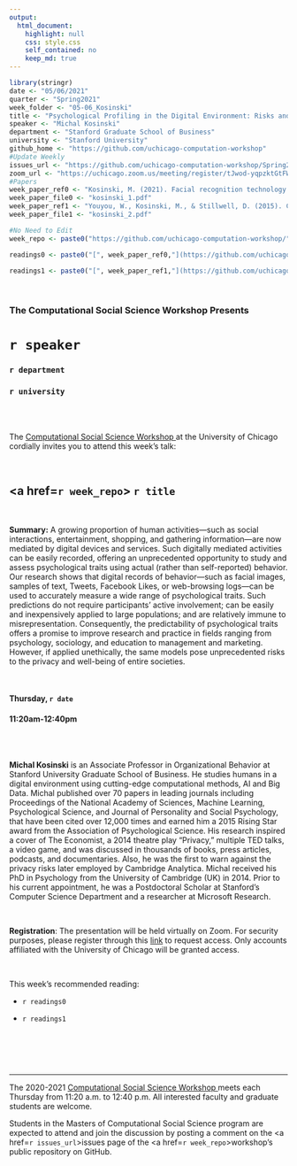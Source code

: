 ```yaml
---
output:
  html_document:
    highlight: null
    css: style.css
    self_contained: no
    keep_md: true
---
```


```r
library(stringr)
date <- "05/06/2021"
quarter <- "Spring2021"
week_folder <- "05-06_Kosinski"
title <- "Psychological Profiling in the Digital Environment: Risks and Opportunities"
speaker <- "Michal Kosinski"
department <- "Stanford Graduate School of Business"
university <- "Stanford University"
github_home <- "https://github.com/uchicago-computation-workshop"
#Update Weekly
issues_url <- "https://github.com/uchicago-computation-workshop/Spring2021/issues/6"
zoom_url <- "https://uchicago.zoom.us/meeting/register/tJwod-yqpzktGtFW7QPdJe_RluIlNTCWoJ6b"
#Papers
week_paper_ref0 <- "Kosinski, M. (2021). Facial recognition technology can expose political orientation from naturalistic facial images. Scientific Reports, 11(1), 1-7."
week_paper_file0 <- "kosinski_1.pdf"
week_paper_ref1 <- "Youyou, W., Kosinski, M., & Stillwell, D. (2015). Computer-based personality judgments are more accurate than those made by humans. Proceedings of the National Academy of Sciences, 112(4), 1036-1040."
week_paper_file1 <- "kosinski_2.pdf"

#No Need to Edit
week_repo <- paste0("https://github.com/uchicago-computation-workshop/",quarter,"/tree/master/",week_folder)

readings0 <- paste0("[", week_paper_ref0,"](https://github.com/uchicago-computation-workshop/",quarter,"/blob/master/", week_folder,"/",week_paper_file0,")")

readings1 <- paste0("[", week_paper_ref1,"](https://github.com/uchicago-computation-workshop/",quarter,"/blob/master/", week_folder,"/",week_paper_file1,")")

```



<br>

<h3 class=pfblock-header> The Computational Social Science Workshop Presents </h3>

<h1 class=pfblock-header3> `r speaker`</h1>
<h3 class=pfblock-header3> `r department` </h3>
<h3 class=pfblock-header3> `r university` </h3>

<br><br>



<p class=pfblock-header3>The <a href="https://macss.uchicago.edu/content/computation-workshop"> Computational Social Science Workshop </a> at the University of Chicago cordially invites you to attend this week's talk:</p>



<br>

<div class=pfblock-header3>
<h2 class=pfblock-header>
  <a href=`r week_repo`> `r title` </a>
</h2>

<br>
</div>



<p class=footertext2>

**Summary:** A growing proportion of human activities―such as social interactions, entertainment, shopping, and gathering information―are now mediated by digital devices and services. Such digitally mediated activities can be easily recorded, offering an unprecedented opportunity to study and assess psychological traits using actual (rather than self-reported) behavior. Our research shows that digital records of behavior―such as facial images, samples of text, Tweets, Facebook Likes, or web-browsing logs―can be used to accurately measure a wide range of psychological traits. Such predictions do not require participants' active involvement; can be easily and inexpensively applied to large populations; and are relatively immune to misrepresentation. Consequently, the predictability of psychological traits offers a promise to improve research and practice in fields ranging from psychology, sociology, and education to management and marketing. However, if applied unethically, the same models pose unprecedented risks to the privacy and well-being of entire societies. 

</p>

<br>

<h4 class=pfblock-header3> Thursday, `r date` </h4>
<h4 class=pfblock-header3> 11:20am-12:40pm </h4>

<br><br>

<p class=footertext2>

**Michal Kosinski** is an Associate Professor in Organizational Behavior at Stanford University Graduate School of Business. He studies humans in a digital environment using cutting-edge computational methods, AI and Big Data. Michal published over 70 papers in leading journals including Proceedings of the National Academy of Sciences, Machine Learning, Psychological Science, and Journal of Personality and Social Psychology, that have been cited over 12,000 times and earned him a 2015 Rising Star award from the Association of Psychological Science. His research inspired a cover of The Economist, a 2014 theatre play “Privacy,” multiple TED talks, a video game, and was discussed in thousands of books, press articles, podcasts, and documentaries. Also, he was the first to warn against the privacy risks later employed by Cambridge Analytica. Michal received his PhD in Psychology from the University of Cambridge (UK) in 2014. Prior to his current appointment, he was a Postdoctoral Scholar at Stanford's Computer Science Department and a researcher at Microsoft Research.

</p>

<br>

**Registration**: The presentation will be held virtually on Zoom. For security purposes, please register through this [link](`r zoom_url`) to request access. Only accounts affiliated with the University of Chicago will be granted access.

<br>

This week's recommended reading:

- `r readings0`

- `r readings1`

<br>

<br><br>

---

<p class=footertext> The 2020-2021 <a href="https://macss.uchicago.edu/content/computation-workshop"> Computational Social Science Workshop </a> meets each Thursday from 11:20 a.m. to 12:40 p.m. All interested faculty and graduate students are welcome.</p>



<p class=footertext>Students in the Masters of Computational Social Science program are expected to attend and join the discussion by posting a comment on the <a href=`r issues_url`>issues page</a> of the <a href=`r week_repo`>workshop's public repository on GitHub.</a></p>

